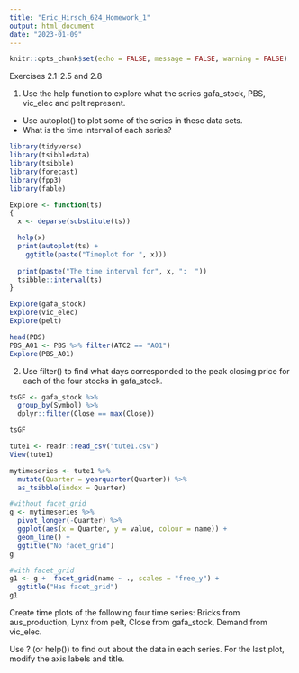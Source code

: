```yaml
---
title: "Eric_Hirsch_624_Homework_1"
output: html_document
date: "2023-01-09"
---
```


```r
knitr::opts_chunk$set(echo = FALSE, message = FALSE, warning = FALSE)
```

Exercises 2.1-2.5 and 2.8

1. Use the help function to explore what the series gafa_stock, PBS, vic_elec and pelt represent.
* Use autoplot() to plot some of the series in these data sets.
* What is the time interval of each series?

```r

library(tidyverse)
library(tsibbledata)
library(tsibble)
library(forecast)
library(fpp3)
library(fable)

Explore <- function(ts)
{
  x <- deparse(substitute(ts))

  help(x)
  print(autoplot(ts) +
    ggtitle(paste("Timeplot for ", x)))
  
  print(paste("The time interval for", x, ":  "))
  tsibble::interval(ts)
}

```
```r

Explore(gafa_stock)
Explore(vic_elec)
Explore(pelt)

head(PBS)
PBS_A01 <- PBS %>% filter(ATC2 == "A01")
Explore(PBS_A01)

```

2. Use filter() to find what days corresponded to the peak closing price for each of the four stocks in gafa_stock.

```r

tsGF <- gafa_stock %>%
  group_by(Symbol) %>%
  dplyr::filter(Close == max(Close))

tsGF


```

```r

tute1 <- readr::read_csv("tute1.csv")
View(tute1)

mytimeseries <- tute1 %>%
  mutate(Quarter = yearquarter(Quarter)) %>%
  as_tsibble(index = Quarter)

#without facet_grid
g <- mytimeseries %>%
  pivot_longer(-Quarter) %>%
  ggplot(aes(x = Quarter, y = value, colour = name)) +
  geom_line() +
  ggtitle("No facet_grid")
g

#with facet_grid
g1 <- g +  facet_grid(name ~ ., scales = "free_y") +
  ggtitle("Has facet_grid")
g1

```

Create time plots of the following four time series: Bricks from aus_production, Lynx from pelt, Close from gafa_stock, Demand from vic_elec.

Use ? (or help()) to find out about the data in each series.
For the last plot, modify the axis labels and title.

```r



```

